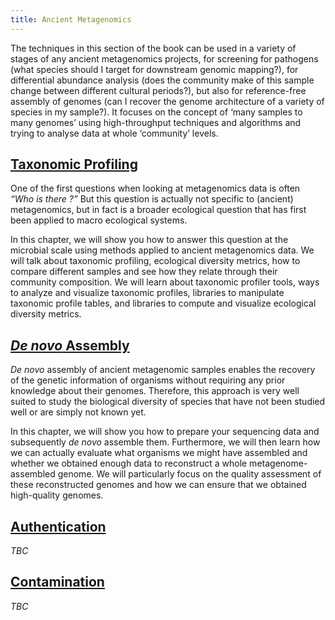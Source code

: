 ```yaml
---
title: Ancient Metagenomics
---
```


The techniques in this section of the book can be used in a variety of stages of any ancient metagenomics projects, for screening for pathogens (what species should I target for downstream genomic mapping?), for differential abundance analysis (does the community make of this sample change between different cultural periods?), but also for reference-free assembly of genomes (can I recover the genome architecture of a variety of species in my sample?). It focuses on the concept of 'many samples to many genomes' using high-throughput techniques and algorithms and trying to analyse data at whole 'community' levels.

## [Taxonomic Profiling](taxonomic-profiling.qmd)


One of the first questions when looking at metagenomics data is often *"Who is there ?"*  But this question is actually not specific to (ancient) metagenomics, but in fact is a broader ecological question that has first been applied to macro ecological systems.

In this chapter, we will show you how to answer this question at the microbial scale using methods applied to ancient metagenomics data. We will talk about taxonomic profiling, ecological diversity metrics, how to compare different samples and see how they relate through their community composition. We will learn about taxonomic profiler tools, ways to analyze and visualize taxonomic profiles, libraries to manipulate taxonomic profile tables, and libraries to compute and visualize ecological diversity metrics.


## [_De novo_ Assembly](denovo-assembly.qmd)

_De novo_ assembly of ancient metagenomic samples enables the recovery of the genetic information of organisms without requiring any prior knowledge about their genomes. Therefore, this approach is very well suited to study the biological diversity of species that have not been studied well or are simply not known yet.

In this chapter, we will show you how to prepare your sequencing data and subsequently _de novo_ assemble them. Furthermore, we will then learn how we can actually evaluate what organisms we might have assembled and whether we obtained enough data to reconstruct a whole metagenome-assembled genome. We will particularly focus on the quality assessment of these reconstructed genomes and how we can ensure that we obtained high-quality genomes.

## [Authentication](authentication.qmd)


<!-- TODO -->

_TBC_

## [Contamination](contamination.qmd)


<!-- TODO -->

_TBC_

